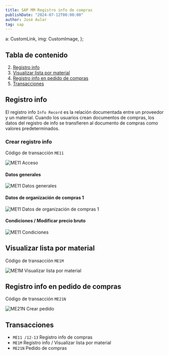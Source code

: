 ```yaml
---
title: SAP MM Registro info de compras
publishDate: "2024-07-12T00:00:00"
author: José Aular
tag: sap
---
```


  a: CustomLink,
  img: CustomImage,
};

## Tabla de contenido

2.  [Registro info](/blog/sap-mm-registro-info-compras#registro-info)
3.  [Visualizar lista por material](/blog/sap-mm-registro-info-compras#visualizar-lista-por-material)
4.  [Registro info en pedido de compras](/blog/sap-mm-registro-info-compras#registro-info-en-pedido-de-compras)
5.  [Transacciones](/blog/sap-mm-registro-info-compras#transacciones)

## Registro info

El registro info `Info Record` es la relación documentada entre un proveedor y un material. Cuando los usuarios crean documentos de compras, los datos del registro de info se transfieren al documento de compras como valores predeterminados.

### Crear registro info

Código de transacción `ME11`

![ME11 Acceso](https://res.cloudinary.com/jaular/image/upload/v1720811082/blog/sap-mm-registro-info-compras/me11-01_fdhflg.png "ME11 Acceso")

#### Datos generales

![ME11 Datos generales](https://res.cloudinary.com/jaular/image/upload/v1720811082/blog/sap-mm-registro-info-compras/me11-02_bqruy1.png "ME11 Datos generales")

#### Datos de organización de compras 1

![ME11 Datos de organización de compras 1](https://res.cloudinary.com/jaular/image/upload/v1720811241/blog/sap-mm-registro-info-compras/me11-03_q6ojce.png "ME11 Datos de organización de compras 1")

#### Condiciones / Modificar precio bruto

![ME11 Condiciones](https://res.cloudinary.com/jaular/image/upload/v1720811241/blog/sap-mm-registro-info-compras/me11-04_vdqbeh.png "ME11 Condiciones")

## Visualizar lista por material

Código de transacción `ME1M`

![ME1M Visualizar lista por material](https://res.cloudinary.com/jaular/image/upload/v1720811975/blog/sap-mm-registro-info-compras/me1m-01_nuxqbg.png "ME1M Visualizar lista por material")

## Registro info en pedido de compras

Código de transacción `ME21N`

![ME21N Crear pedido](https://res.cloudinary.com/jaular/image/upload/v1720813569/blog/sap-mm-registro-info-compras/me21n-01_el3qol.png "ME21N Crear pedido")

## Transacciones

- `ME11 /12-13` Registro info de compras
- `ME1M` Registro info / Visualizar lista por material
- `ME21N` Pedido de compras
